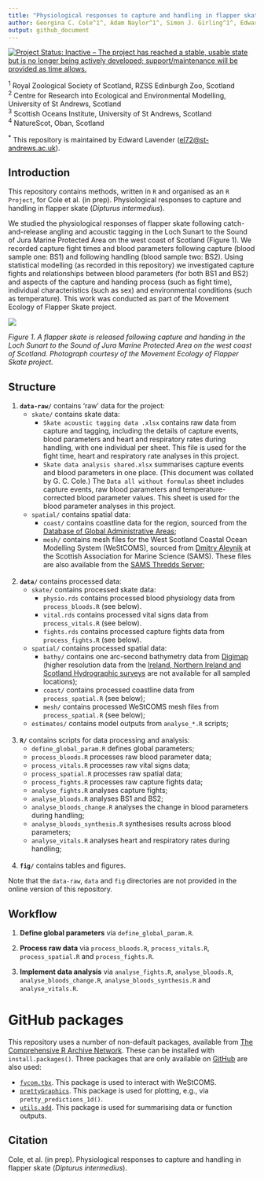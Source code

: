 ```yaml
---
title: "Physiological responses to capture and handling in flapper skate (_Dipturus intermedius_)"
author: Georgina C. Cole^1^, Adam Naylor^1^, Simon J. Girling^1^, Edward Lavender^2,3\*^, Jane Dodd^4^, James A. Thorburn^3^
output: github_document
---
```


[![Project Status: Inactive – The project has reached a stable, usable state but is no longer being actively developed; support/maintenance will be provided as time allows.](https://www.repostatus.org/badges/latest/inactive.svg)](https://www.repostatus.org/#inactive)

^1^ Royal Zoological Society of Scotland, RZSS Edinburgh Zoo, Scotland  
^2^  Centre for Research into Ecological and Environmental Modelling, University of St Andrews, Scotland  
^3^  Scottish Oceans Institute, University of St Andrews, Scotland  
^4^  NatureScot, Oban, Scotland

^\*^ This repository is maintained by Edward Lavender (<el72@st-andrews.ac.uk>).

## Introduction

This repository contains methods, written in `R` and organised as an `R Project`, for Cole et al. (in prep). Physiological responses to capture and handling in flapper skate (*Dipturus intermedius*).

We studied the physiological responses of flapper skate following catch-and-release angling and acoustic tagging in the Loch Sunart to the Sound of Jura Marine Protected Area on the west coast of Scotland (Figure 1). We recorded capture fight times and blood parameters following capture (blood sample one: BS1) and following handling (blood sample two: BS2). Using statistical modelling (as recorded in this repository) we investigated capture fights and relationships between blood parameters (for both BS1 and BS2) and aspects of the capture and handing process (such as fight time), individual characteristics (such as sex) and environmental conditions (such as temperature). This work was conducted as part of the Movement Ecology of Flapper Skate project. 

<img src="README.jpg"/>

_Figure 1. A flapper skate is released following capture and handing in the Loch Sunart to the Sound of Jura Marine Protected Area on the west coast of Scotland. Photograph courtesy of the Movement Ecology of Flapper Skate project._

## Structure

1.  **`data-raw/`** contains 'raw' data for the project:
      - `skate/` contains skate data: 
          - `Skate acoustic tagging data .xlsx` contains raw data from capture and tagging, including the details of capture events, blood parameters and heart and respiratory rates during handling, with one individual per sheet. This file is used for the fight time, heart and respiratory rate analyses in this project. 
          - `Skate data analysis shared.xlsx` summarises capture events and blood parameters in one place. (This document was collated by G. C. Cole.) The `Data all without formulas` sheet includes capture events, raw blood parameters and temperature-corrected blood parameter values. This sheet is used for the blood parameter analyses in this project. 
      - `spatial/` contains spatial data:
          - `coast/` contains coastline data for the region, sourced from the [Database of Global Administrative Areas](https://biogeo.ucdavis.edu/data/gadm3.6/Rsp/gadm36_GBR_0_sp.rds); 
          - `mesh/` contains mesh files for the West Scotland Coastal Ocean Modelling System (WeStCOMS), sourced from [Dmitry Aleynik](https://www.sams.ac.uk/people/researchers/aleynik-dr-dmitry/) at the Scottish Association for Marine Science (SAMS). These files are also available from the [SAMS Thredds Server](https://www.sams.ac.uk/facilities/thredds/); <br/><br/>
      
2.  **`data/`** contains processed data:
      - `skate/` contains processed skate data:
          - `physio.rds` contains processed blood physiology data from `process_bloods.R` (see below). 
          - `vital.rds` contains processed vital signs data from `process_vitals.R` (see below). 
          - `fights.rds` contains processed capture fights data from `process_fights.R` (see below). 
      - `spatial/` contains processed spatial data:
          - `bathy/` contains one arc-second bathymetry data from [Digimap](https://digimap.edina.ac.uk) (higher resolution data from the [Ireland, Northern Ireland and Scotland Hydrographic surveys](https://doi.org/10.1017/S1755691015000146) are not available for all sampled locations);
          - `coast/` contains processed coastline data from `process_spatial.R` (see below);
          - `mesh/` contains processed WeStCOMS mesh files from `process_spatial.R` (see below); 
      - `estimates/` contains model outputs from `analyse_*.R` scripts; <br/><br/>

3.  **`R/`** contains scripts for data processing and analysis:
      - `define_global_param.R` defines global parameters;
      - `process_bloods.R` processes raw blood parameter data;
      - `process_vitals.R` processes raw vital signs data;
      - `process_spatial.R` processes raw spatial data;
      - `process_fights.R` processes raw capture fights data;
      - `analyse_fights.R` analyses capture fights;
      - `analyse_bloods.R` analyses BS1 and BS2;
      - `analyse_bloods_change.R` analyses the change in blood parameters during handling;
      - `analyse_bloods_synthesis.R` synthesises results across blood parameters;
      - `analyse_vitals.R` analyses heart and respiratory rates during handling; <br/><br/>
      
4.  **`fig/`** contains tables and figures.

Note that the `data-raw`, `data` and `fig` directories are not provided in the online version of this repository.

## Workflow

1. **Define global parameters** via `define_global_param.R`.

2. **Process raw data** via `process_bloods.R`, `process_vitals.R`, `process_spatial.R` and `process_fights.R`. 

3. **Implement data analysis** via `analyse_fights.R`, `analyse_bloods.R`, `analyse_bloods_change.R`, `analyse_bloods_synthesis.R` and `analyse_vitals.R`. 

# GitHub packages

This repository uses a number of non-default packages, available from [The Comprehensive R Archive Network](https://cran.r-project.org). These can be installed with `install.packages()`. Three packages that are only available on [GitHub](https://github.com/) are also used:

  - [`fvcom.tbx`](https://github.com/edwardlavender/fvcom.tbx). This package is used to interact with WeStCOMS. 
  - [`prettyGraphics`](https://github.com/edwardlavender/prettyGraphics). This package is used for plotting, e.g., via `pretty_predictions_1d()`.
  - [`utils.add`](https://github.com/edwardlavender/utils.add). This package is used for summarising data or function outputs.  

## Citation

Cole, et al. (in prep). Physiological responses to capture and handling in flapper skate (*Dipturus intermedius*).